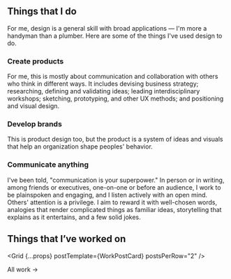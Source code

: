 

## Things that I do

<WidthBleeder>
      <DoTagRiver />
</WidthBleeder>


<div>
<p class="bigText"> For me, design is a general skill with broad applications — I'm&nbsp;more a handyman than a plumber. Here are some of the things I've used design to do. </p>
<WidthBleeder >
<ScrollableCarouselProvider
      naturalSlideWidth={400}
      naturalSlideHeight={400}
      totalSlides={3}
      visibleSlides={1}
      step={1}
      isIntrinsicHeight={true}
      className="do"
>

<Slider classNameTray="carousel-tray-do">
<Slide index={0}>

### Create products
For me, this is mostly about communication and collaboration with others who think in different ways. It includes devising business strategy; researching, defining and validating ideas; leading interdisciplinary workshops; sketching, prototyping, and other UX methods; and positioning and visual design.

</Slide>
<Slide index={1}>

### Develop brands
This is product design too, but the product is a system of ideas and visuals that help an organization shape peoples' behavior.

</Slide>
<Slide index={2}>

### Communicate anything
I've been told, "communication is your superpower." In person or in writing, among friends or executives, one-on-one or before an audience, I work to be plainspoken and engaging, and I listen actively with an open mind. Others' attention is a privilege. I aim to reward it with well-chosen words, analogies that render complicated things as familiar ideas, storytelling that explains as it entertains, and a few solid jokes.

</Slide>
</Slider>
<DotGroup showAsSelectedForCurrentSlideOnly={true}/>
</ScrollableCarouselProvider>
</WidthBleeder>
</div>

## Things that I’ve worked&nbsp;on

<Grid {...props} postTemplate={WorkPostCard} postsPerRow="2" />

<p className="bigText" style={{textAlign:'center', maxWidth:'100%'}}><Link to="/work">All work &rarr;</Link></p>